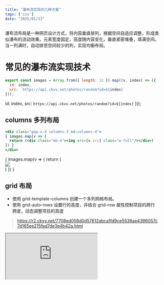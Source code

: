 ```yaml
---
title: "瀑布流实现的几种方案"
tags: ['css']
date: "2025/01/13"
---
```


瀑布流布局是一种网页设计方式，将内容垂直排列，根据空间自适应调整，形成类似瀑布的流动效果。元素宽度固定，高度随内容变化，垂直紧密堆叠，填满空间。当一列满时，自动排至空间较少的列，实现均衡布局。

# 常见的瀑布流实现技术

```jsx
export const images = Array.from({ length: 12 }).map((v, index) => ({
  id: index,
  src: `https://api.ckvv.net/photos/random?id=${index}`
}));
```

  id: index,
  src: `https://api.ckvv.net/photos/random?id=${index}`
}));

## columns 多列布局

```jsx
<div class="gap-x-4 columns-3 md:columns-4">
{ images.map(v => {
  return (<div class="mb-4"><img src={v.src} class="w-full"/></div>)
}) }
</div>
```

<div class="gap-x-4 columns-3 md:columns-4">
{ images.map(v => {
  return (<div class="mb-4"><img src={v.src} class="w-full"/></div>)
}) }
</div>

## grid 布局

+ 使用 grid-template-columns 创建一个多列网格布局。
+ 使用 grid-auto-rows 设置行的高度，并结合 grid-row 属性控制项目的跨行跨度，动态调整项目的高度


> https://r2.ckvv.net/7708ed058d0d57612abca1fd9ce5536ae4396057c7d165ee215fad7de3e4b42a.html

<iframe src="https://r2.ckvv.net/7708ed058d0d57612abca1fd9ce5536ae4396057c7d165ee215fad7de3e4b42a.html" class="w-full h-[50vh]"/>

## flex 布局

将页面分为若干列，每列是一个独立的容器，动态分配内容到最短列。

## JavaScript 动态计算

动态计算每列的高度，将内容分配到高度最小的列。

## 使用现成的库 比如 masonry.js

```html
<div class="grid">
{ images.map(v => {
  return (<div class="grid-item w-[calc(33.3%-10.6px)] md:w-[calc(25%-12px)] h-max mb-4"><img src={v.src} class="w-full"/></div>)
}) }
</div>

<script type="module">
import 'https://unpkg.com/masonry-layout@4.2.2/dist/masonry.pkgd.min.js';

window.addEventListener('load', () => {
  new Masonry( '.grid', {
    "itemSelector": ".grid-item",
    "columnWidth": ".grid-item",
    "gutter": 16,
  });
});
</script>
```

<div class="grid">
{ images.map(v => {
  return (<div class="grid-item w-[calc(33%-10.6px)] md:w-[calc(25%-12px)] h-max mb-4"><img src={v.src} class="w-full"/></div>)
}) }
</div>

<script type="module">{`

window.addEventListener('load', () => {
  new Masonry( '.grid', {
    "itemSelector": ".grid-item",
    "columnWidth": ".grid-item",
    "gutter": 16,
  });
});
`}</script>


